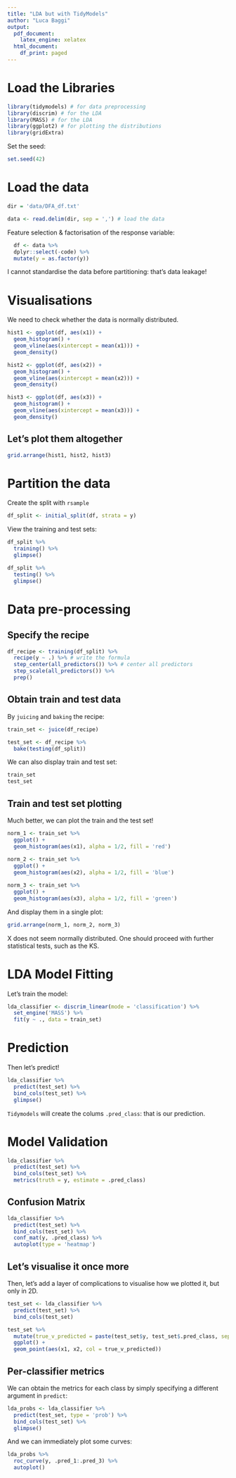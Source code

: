 ```yaml
---
title: "LDA but with TidyModels"
author: "Luca Baggi"
output:
  pdf_document:
    latex_engine: xelatex
  html_document:
    df_print: paged
---
```


# Load the Libraries

```r
library(tidymodels) # for data preprocessing
library(discrim) # for the LDA
library(MASS) # for the LDA
library(ggplot2) # for plotting the distributions
library(gridExtra)
```

Set the seed:

```r
set.seed(42)
```


# Load the data

```r
dir = 'data/DFA_df.txt'

data <- read.delim(dir, sep = ',') # load the data
```
Feature selection & factorisation of the response variable:

```r
  df <- data %>%
  dplyr::select(-code) %>%
  mutate(y = as.factor(y))
```

I cannot standardise the data before partitioning: that's data leakage!

# Visualisations
We need to check whether the data is normally distributed.

```r
hist1 <- ggplot(df, aes(x1)) +
  geom_histogram() +
  geom_vline(aes(xintercept = mean(x1))) +
  geom_density()

hist2 <- ggplot(df, aes(x2)) +
  geom_histogram() +
  geom_vline(aes(xintercept = mean(x2))) +
  geom_density()

hist3 <- ggplot(df, aes(x3)) +
  geom_histogram() +
  geom_vline(aes(xintercept = mean(x3))) +
  geom_density()
```

## Let's plot them altogether

```r
grid.arrange(hist1, hist2, hist3)
```

# Partition the data 

Create the split with `rsample`

```r
df_split <- initial_split(df, strata = y)
```

View the training and test sets:

```r
df_split %>%
  training() %>%
  glimpse()

df_split %>%
  testing() %>%
  glimpse()
```

# Data pre-processing

## Specify the recipe

```r
df_recipe <- training(df_split) %>%
  recipe(y ~ .) %>% # write the formula
  step_center(all_predictors()) %>% # center all predictors
  step_scale(all_predictors()) %>%
  prep()

```

## Obtain train and test data

By `juicing` and `baking` the recipe:

```r
train_set <- juice(df_recipe)

test_set <- df_recipe %>%
  bake(testing(df_split))
```

We can also display train and test set:

```r
train_set
test_set
```

## Train and test set plotting 

Much better, we can plot the train and the test set!

```r
norm_1 <- train_set %>%
  ggplot() +
  geom_histogram(aes(x1), alpha = 1/2, fill = 'red')
  
norm_2 <- train_set %>%
  ggplot() +
  geom_histogram(aes(x2), alpha = 1/2, fill = 'blue')

norm_3 <- train_set %>%
  ggplot() +
  geom_histogram(aes(x3), alpha = 1/2, fill = 'green')
```

And display them in a single plot:

```r
grid.arrange(norm_1, norm_2, norm_3)
```
X does not seem normally distributed. One should proceed with further statistical tests, such as the KS.

# LDA Model Fitting

Let's train the model:

```r
lda_classifier <- discrim_linear(mode = 'classification') %>%
  set_engine('MASS') %>%
  fit(y ~ ., data = train_set)
```

# Prediction

Then let's predict!

```r
lda_classifier %>%
  predict(test_set) %>%
  bind_cols(test_set) %>%
  glimpse()
```

`Tidymodels` will create the colums `.pred_class`: that is our prediction.

# Model Validation

```r
lda_classifier %>%
  predict(test_set) %>%
  bind_cols(test_set) %>%
  metrics(truth = y, estimate = .pred_class)
```

## Confusion Matrix

```r
lda_classifier %>%
  predict(test_set) %>%
  bind_cols(test_set) %>%
  conf_mat(y, .pred_class) %>%
  autoplot(type = 'heatmap')
```

## Let's visualise it once more

Then, let's add a layer of complications to visualise how we plotted it, but only in 2D.


```r
test_set <- lda_classifier %>%
  predict(test_set) %>%
  bind_cols(test_set)

test_set %>%
  mutate(true_v_predicted = paste(test_set$y, test_set$.pred_class, sep = ',')) %>%
  ggplot() +
  geom_point(aes(x1, x2, col = true_v_predicted))
```

## Per-classifier metrics

We can obtain the metrics for each class by simply specifying a different argument in `predict`:

```r
lda_probs <- lda_classifier %>%
  predict(test_set, type = 'prob') %>%
  bind_cols(test_set) %>%
  glimpse()
```

And we can immediately plot some curves:

```r
lda_probs %>%
  roc_curve(y, .pred_1:.pred_3) %>%
  autoplot()
```

